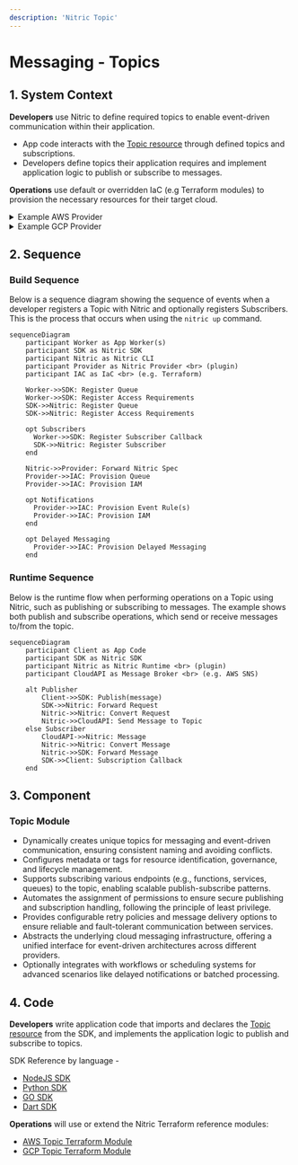 ```yaml
---
description: 'Nitric Topic'
---
```


# Messaging - Topics

## 1. System Context

**Developers** use Nitric to define required topics to enable event-driven communication within their application.

- App code interacts with the [Topic resource](/messaging#topics) through defined topics and subscriptions.
- Developers define topics their application requires and implement application logic to publish or subscribe to messages.

**Operations** use default or overridden IaC (e.g Terraform modules) to provision the necessary resources for their target cloud.

<details>
  <summary>Example AWS Provider</summary>
  
- **AWS SNS (Simple Notification Service)** serves as the messaging and event notification service.
- **AWS Lambda** functions are subscribed to SNS topics to process incoming messages.
- **AWS IAM** manages roles and policies for secure access to SNS topics and Lambda functions.
- **AWS Step Functions** make it possible to delay or schedule notifications, batch jobs, or any process that requires a timed pause before continuing with a task.

```mermaid
flowchart TD
    Developer["Developer"]
    Operations["Operations"]
    App["nitric up"]
    SNSTopic["AWS SNS Topic"]
    Lambda["AWS Lambda Functions"]
    IAM["AWS IAM"]
    StepFunctions["AWS Step Functions"]

    Developer -->|Code| App
    Operations -->|Terraform| App
    App -->|Create SNS Topic| SNSTopic
    App -->|Configure Subscriptions| SNSTopic
    App -->|Publish Messages| StepFunctions
    SNSTopic -->|Invoke Lambda| Lambda
    App -->|Manage Permissions| IAM
    StepFunctions -->|Delayed Messages| SNSTopic
    IAM -->SNSTopic

classDef default line-height:1;
classDef edgeLabel line-height:2;
```

</details>
<details>
  <summary>Example GCP Provider</summary>

- **Google Pub/Sub** serves as the messaging and event notification service.
- **Google Cloud Run** services are subscribed to Pub/Sub topics to process incoming messages.
- **Google IAM** manages roles and policies for secure access to Pub/Sub topics and Cloud Run services.
- **Retry Policy and Push Configuration** ensure reliable delivery and handling of messages to Cloud Run services.

```mermaid
flowchart TD
    Developer["Developer"]
    Operations["Operations"]
    App["nitric up"]
    PubSubTopic["Google Pub/Sub Topic"]
    CloudRun["Google Cloud Run Services"]
    IAM["Google IAM"]
    RetryConfig["Retry Policy & Push Config"]

    Developer -->|Code| App
    Operations -->|Terraform| App
    App -->|Create Pub/Sub Topic| PubSubTopic
    App -->|Configure Subscriptions| PubSubTopic
    App -->|Publish Messages| RetryConfig
    PubSubTopic -->|Push to Services| CloudRun
    App -->|Manage Permissions| IAM
    RetryConfig -->|Retry Delivery| PubSubTopic
    IAM -->PubSubTopic

classDef default line-height:1;
classDef edgeLabel line-height:2;
```

</details>

## 2. Sequence

### Build Sequence

Below is a sequence diagram showing the sequence of events when a developer registers a Topic with Nitric and optionally registers Subscribers. This is the process that occurs when using the `nitric up` command.

```mermaid
sequenceDiagram
    participant Worker as App Worker(s)
    participant SDK as Nitric SDK
    participant Nitric as Nitric CLI
    participant Provider as Nitric Provider <br> (plugin)
    participant IAC as IaC <br> (e.g. Terraform)

    Worker->>SDK: Register Queue
    Worker->>SDK: Register Access Requirements
    SDK->>Nitric: Register Queue
    SDK->>Nitric: Register Access Requirements

    opt Subscribers
      Worker->>SDK: Register Subscriber Callback
      SDK->>Nitric: Register Subscriber
    end

    Nitric->>Provider: Forward Nitric Spec
    Provider->>IAC: Provision Queue
    Provider->>IAC: Provision IAM

    opt Notifications
      Provider->>IAC: Provision Event Rule(s)
      Provider->>IAC: Provision IAM
    end

    opt Delayed Messaging
      Provider->>IAC: Provision Delayed Messaging
    end
```

### Runtime Sequence

Below is the runtime flow when performing operations on a Topic using Nitric, such as publishing or subscribing to messages. The example shows both publish and subscribe operations, which send or receive messages to/from the topic.

```mermaid
sequenceDiagram
    participant Client as App Code
    participant SDK as Nitric SDK
    participant Nitric as Nitric Runtime <br> (plugin)
    participant CloudAPI as Message Broker <br> (e.g. AWS SNS)

    alt Publisher
        Client->>SDK: Publish(message)
        SDK->>Nitric: Forward Request
        Nitric->>Nitric: Convert Request
        Nitric->>CloudAPI: Send Message to Topic
    else Subscriber
        CloudAPI->>Nitric: Message
        Nitric->>Nitric: Convert Message
        Nitric->>SDK: Forward Message
        SDK->>Client: Subscription Callback
    end
```

## 3. Component

### Topic Module

- Dynamically creates unique topics for messaging and event-driven communication, ensuring consistent naming and avoiding conflicts.
- Configures metadata or tags for resource identification, governance, and lifecycle management.
- Supports subscribing various endpoints (e.g., functions, services, queues) to the topic, enabling scalable publish-subscribe patterns.
- Automates the assignment of permissions to ensure secure publishing and subscription handling, following the principle of least privilege.
- Provides configurable retry policies and message delivery options to ensure reliable and fault-tolerant communication between services.
- Abstracts the underlying cloud messaging infrastructure, offering a unified interface for event-driven architectures across different providers.
- Optionally integrates with workflows or scheduling systems for advanced scenarios like delayed notifications or batched processing.

## 4. Code

**Developers** write application code that imports and declares the [Topic resource](/messaging#topics) from the SDK, and implements the application logic to publish and subscribe to topics.

SDK Reference by language -

- [NodeJS SDK](/reference/nodejs/topic/topic)
- [Python SDK](/reference/python/topic/topic)
- [GO SDK](/reference/go/topic/topic)
- [Dart SDK](/reference/dart/topic/topic)

**Operations** will use or extend the Nitric Terraform reference modules:

- [AWS Topic Terraform Module](https://github.com/nitrictech/nitric/blob/main/cloud/aws/deploytf/.nitric/modules/topic/main.tf)
- [GCP Topic Terraform Module](https://github.com/nitrictech/nitric/blob/main/cloud/gcp/deploytf/.nitric/modules/topic/main.tf)

